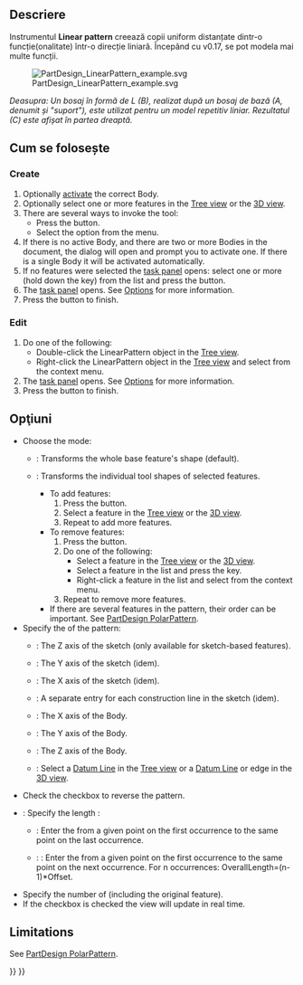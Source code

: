 <languages/>

{{Docnav
|[[PartDesign_Mirrored|Mirrored]]
|[[PartDesign_PolarPattern|Polar Pattern]]
|[[PartDesign_Workbench|PartDesign]]
|IconL=PartDesign_Mirrored.svg
|IconR=PartDesign_PolarPattern.svg
|IconC=Workbench_PartDesign.svg
}}

<div class="mw-translate-fuzzy">
{{GuiCommand|Name=PartDesign LinearPattern|Workbenches=[[PartDesign Workbench|PartDesign]], Complete|MenuLocation=PartDesign → LinearPattern}}
</div>

<span id="Description"></span>
==Descriere==

<div class="mw-translate-fuzzy">
Instrumentul '''Linear pattern'''  creează copii uniform distanțate dintr-o funcție(onalitate) într-o direcție liniară. Începând cu v0.17, se pot modela mai multe funcții.
</div>

[[File:PartDesign LinearPattern example.svg|none]]
<div class="mw-translate-fuzzy">
''Deasupra: Un bosaj în formă de L (B), realizat după un bosaj de bază (A, denumit și "suport"), este utilizat pentru un model repetitiv liniar. Rezultatul (C) este afișat în partea dreaptă.''
</div>

<span id="Usage"></span>
== Cum se folosește ==

=== Create ===

# Optionally [[PartDesign_Body#Active_status|activate]] the correct Body.
# Optionally select one or more features in the [[Tree_view|Tree view]] or the [[3D_view|3D view]].
# There are several ways to invoke the tool:
#* Press the {{Button|[[Image:PartDesign_LinearPattern.svg|16px]] [[PartDesign_LinearPattern|LinearPattern]]}} button.
#* Select the {{MenuCommand|Part Design → Apply a pattern → [[Image:PartDesign_LinearPattern.svg|16px]] LinearPattern}} option from the menu.
# If there is no active Body, and there are two or more Bodies in the document, the {{MenuCommand|Active Body Required}} dialog will open and prompt you to activate one. If there is a single Body it will be activated automatically.
# If no features were selected the {{MenuCommand|Select feature}} [[Task_panel|task panel]] opens: select one or more (hold down the {{KEY|Ctrl}} key) from the list and press the {{Button|OK}} button.
# The {{MenuCommand|LinearPattern parameters}} [[Task_panel|task panel]] opens. See [[#Options|Options]] for more information.
# Press the {{Button|OK}} button to finish.

=== Edit ===

# Do one of the following:
#* Double-click the LinearPattern object in the [[Tree_view|Tree view]].
#* Right-click the LinearPattern object in the [[Tree_view|Tree view]] and select {{MenuCommand|Edit LinearPattern}} from the context menu.
# The {{MenuCommand|LinearPattern parameters}} [[Task_panel|task panel]] opens. See [[#Options|Options]] for more information.
# Press the {{Button|OK}} button to finish.

<span id="Options"></span>
<div class="mw-translate-fuzzy">
== Opţiuni ==
</div>

* Choose the mode:
** {{MenuCommand|Transform body}}: Transforms the whole base feature's shape (default). {{Version|1.0}}
** {{MenuCommand|Transform tool shapes}}: Transforms the individual tool shapes of selected features.
*** To add features:
***# Press the {{Button|Add feature}} button.
***# Select a feature in the [[Tree_view|Tree view]] or the [[3D_view|3D view]].
***# Repeat to add more features.
*** To remove features:
***# Press the {{Button|Remove feature}} button.
***# Do one of the following:
***#* Select a feature in the [[Tree_view|Tree view]] or the [[3D_view|3D view]].
***#* Select a feature in the list and press the {{KEY|Del}} key.
***#* Right-click a feature in the list and select {{MenuCommand|Remove}} from the context menu.
***# Repeat to remove more features.
*** If there are several features in the pattern, their order can be important. See [[PartDesign_PolarPattern#Ordering_features|PartDesign PolarPattern]].
* Specify the {{MenuCommand|Direction}} of the pattern:
** {{MenuCommand|Normal sketch axis}}: The Z axis of the sketch (only available for sketch-based features).
** {{MenuCommand|Vertical sketch axis}}: The Y axis of the sketch (idem).
** {{MenuCommand|Horizontal sketch axis}}: The X axis of the sketch (idem).
** {{MenuCommand|Construction line #}}: A separate entry for each construction line in the sketch (idem).
** {{MenuCommand|Base X axis}}: The X axis of the Body.
** {{MenuCommand|Base Y axis}}: The Y axis of the Body.
** {{MenuCommand|Base Z axis}}: The Z axis of the Body.
** {{MenuCommand|Select reference...}}: Select a [[PartDesign_Line|Datum Line]] in the [[Tree_view|Tree view]] or a [[PartDesign_Line|Datum Line]] or edge in the [[3D_view|3D view]].
* Check the {{MenuCommand|Reverse direction}} checkbox to reverse the pattern.
* {{Version|1.0}}: Specify the length {{MenuCommand|Mode}}:
** {{MenuCommand|Overall Length}}: Enter the {{MenuCommand|Length}} from a given point on the first occurrence to the same point on the last occurrence.
** {{Version|1.0}}: {{MenuCommand|Offset}}: Enter the {{MenuCommand|Offset}} from a given point on the first occurrence to the same point on the next occurrence. For n occurrences: OverallLength=(n-1)*Offset.
* Specify the number of {{MenuCommand|Occurrences}} (including the original feature).
* If the {{MenuCommand|Update view}} checkbox is checked the view will update in real time.

==Limitations==

See [[PartDesign_PolarPattern#Limitations|PartDesign PolarPattern]].


{{Docnav
|[[PartDesign_Mirrored|Mirrored]]
|[[PartDesign_PolarPattern|Polar Pattern]]
|[[PartDesign_Workbench|PartDesign]]
|IconL=PartDesign_Mirrored.svg
|IconR=PartDesign_PolarPattern.svg
|IconC=Workbench_PartDesign.svg
}}

{{PartDesign Tools navi{{#translation:}}}}
{{Userdocnavi{{#translation:}}}}